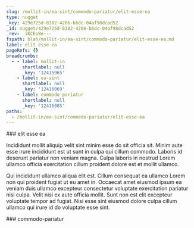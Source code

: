 ```yaml
---
slug: /mollit-in/ea-sint/commodo-pariatur/elit-esse-ea
type: nugget
_key: 429e725d-8382-4206-b6dc-04af98dcad52
_id: nugget/429e725d-8382-4206-b6dc-04af98dcad52
_rev: _iKCEoBe---
fspath: blah/mollit-in/ea-sint/commodo-pariatur/elit-esse-ea.md
label: elit esse ea
pageRefs: {}
breadcrumbs:
  - - label: mollit-in
      shortlabel: null
      _key: '12415965'
    - label: ea-sint
      shortlabel: null
      _key: '12416069'
    - label: commodo-pariatur
      shortlabel: null
      _key: '12416085'
paths:
  - /mollit-in/ea-sint/commodo-pariatur/elit-esse-ea
---
```


<NuggetArea>
<Nugget slug="/mollit-in/ea-sint/commodo-pariatur/elit-esse-ea" type="nugget" _key="429e725d-8382-4206-b6dc-04af98dcad52" _id="nugget/429e725d-8382-4206-b6dc-04af98dcad52" _rev="_iKCEoBe---" fspath="blah/mollit-in/ea-sint/commodo-pariatur/elit-esse-ea.md" label="elit esse ea" paths="/mollit-in/ea-sint/commodo-pariatur/elit-esse-ea">
<NuggetBody>
### elit esse ea

Incididunt mollit aliquip velit sint minim esse do sit officia sit. Minim aute esse irure incididunt est ut sunt in culpa qui cillum commodo. Laboris id deserunt pariatur non veniam magna. Culpa laboris in nostrud Lorem ullamco officia exercitation cillum proident dolore est et mollit ullamco.

Qui incididunt ullamco aliqua elit est. Cillum consequat ea ullamco Lorem non qui proident fugiat ut eu amet in. Occaecat amet eiusmod ipsum ea veniam duis ullamco excepteur consectetur voluptate exercitation pariatur nisi culpa. Velit nisi ex aute officia mollit. Sunt non est elit excepteur voluptate tempor ad fugiat. Nisi esse sint eiusmod dolore culpa cillum ullamco qui irure id do voluptate esse sint.

</NuggetBody>
<Breadcrumbs>
<Crumbs>
<Crumb _key="12415965" label="mollit-in" /><Crumb _key="12416069" label="ea-sint" /><Crumb _key="12416085" label="commodo-pariatur" />
</Crumbs>
</Breadcrumbs>
</Nugget>

<NuggetsInbound>
</NuggetsInbound>
<NuggetsOutbound>
</NuggetsOutbound>
</NuggetArea>
<PassagesInbound>
<Passage direction="inbound" type="passage" _key="12416085" _id="passage/12416085" _rev="_iKCEoBa--_" label="commodo-pariatur" passage="commodo-pariatur" fspath="blah/mollit-in/ea-sint/commodo-pariatur" paths="/mollit-in/ea-sint/commodo-pariatur" slug="/mollit-in/ea-sint/commodo-pariatur">
<NuggetBody>
### commodo-pariatur

</NuggetBody>
<Breadcrumbs>
<Crumbs>
<Crumb _key="12415965" label="mollit-in" /><Crumb _key="12416069" label="ea-sint" />
</Crumbs>
</Breadcrumbs>
</Passage>

</PassagesInbound>
<PassagesOutbound>
</PassagesOutbound>